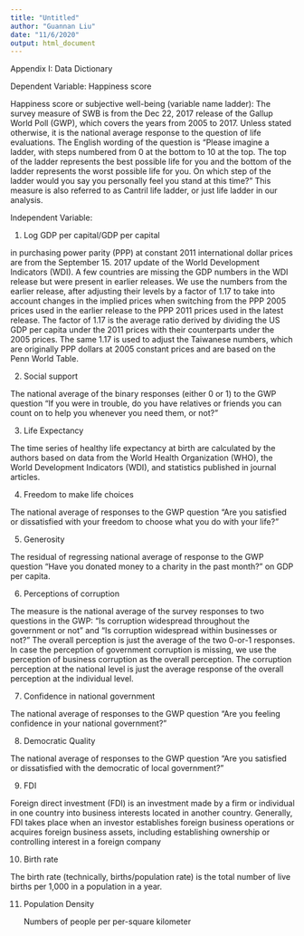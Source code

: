 ```yaml
---
title: "Untitled"
author: "Guannan Liu"
date: "11/6/2020"
output: html_document
---
```

Appendix I: Data Dictionary


Dependent Variable: Happiness score

Happiness score or subjective well-being (variable name ladder): The survey measure of SWB is from the Dec 22, 2017 release of the Gallup World Poll (GWP), which covers the years from 2005 to 2017. Unless stated otherwise, it is the national average response to the question of life evaluations. The English wording of the question is “Please imagine a ladder, with steps numbered from 0 at the bottom to 10 at the top. The top of the ladder represents the best possible life for you and the bottom of the ladder represents the worst possible life for you. On which step of the ladder would you say you personally feel you stand at this time?” This measure is also referred to as Cantril life ladder, or just life ladder in our analysis.

Independent Variable:

1.	Log GDP per capital/GDP per capital

in purchasing power parity (PPP) at constant 2011 international dollar prices are from the September 15. 2017 update of the World Development Indicators (WDI). A few countries are missing the GDP numbers in the WDI release but were present in earlier releases. We use the numbers from the earlier release, after adjusting their levels by a factor of 1.17 to take into account changes in the implied prices when switching from the PPP 2005 prices used in the earlier release to the PPP 2011 prices used in the latest release. The factor of 1.17 is the average ratio derived by dividing the US GDP per capita under the 2011 prices with their counterparts under the 2005 prices. The same 1.17 is used to adjust the Taiwanese numbers, which are originally PPP dollars at 2005 constant prices and are based on the Penn World Table.

2.	Social support	

The national average of the binary responses (either 0 or 1) to the GWP question “If you were in trouble, do you have relatives or friends you can count on to help you whenever you need them, or not?”

3.	Life Expectancy

The time series of healthy life expectancy at birth are calculated by the authors based on data from the World Health Organization (WHO), the World Development Indicators (WDI), and statistics published in journal articles.	
	

4.	Freedom to make life choices

The national average of responses to the GWP question “Are you satisfied or dissatisfied with your freedom to choose what you do with your life?”

5.	Generosity

The residual of regressing national average of response to the GWP question “Have you donated money to a charity in the past month?” on GDP per capita.	

6.	Perceptions of corruption

The measure is the national average of the survey responses to two questions in the GWP: “Is corruption widespread throughout the government or not” and “Is corruption widespread within businesses or not?” The overall perception is just the average of the two 0-or-1 responses. In case the perception of government corruption is missing, we use the perception of business corruption as the overall perception. The corruption perception at the national level is just the average response of the overall perception at the individual level.	

7.	Confidence in national government

The national average of responses to the GWP question “Are you feeling confidence in your national government?”

8.	Democratic Quality

The national average of responses to the GWP question “Are you satisfied or dissatisfied with the democratic of local government?”

9.	FDI

Foreign direct investment (FDI) is an investment made by a firm or individual in one country into business interests located in another country. Generally, FDI takes place when an investor establishes foreign business operations or acquires foreign business assets, including establishing ownership or controlling interest in a foreign company
	
10.	Birth rate

The birth rate (technically, births/population rate) is the total number of live births per 1,000 in a population in a year.

11.	Population Density

	Numbers of people per per-square kilometer
